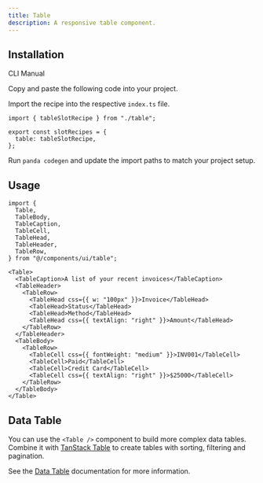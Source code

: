 ```yaml
---
title: Table
description: A responsive table component.
---
```


<ComponentPreview name="table-demo" />

## Installation

<InstallationTabs>

<TabsList>
  <TabsTrigger value="cli">CLI</TabsTrigger>
  <TabsTrigger value="manual">Manual</TabsTrigger>
</TabsList>

<TabsContent value="cli">

<PackageRunner command="nore-ui@latest add table" />

</TabsContent>

<TabsContent value="manual">

<Steps>

<Step>Copy and paste the following code into your project.</Step>

<ComponentSource name="table.ts" type="slot-recipe" />

<ComponentSource name="table.tsx" type="component" />

<Step>Import the recipe into the respective `index.ts` file.</Step>

```tsx
import { tableSlotRecipe } from "./table";

export const slotRecipes = {
  table: tableSlotRecipe,
};
```

<Step>Run `panda codegen` and update the import paths to match your project setup.</Step>

</Steps>

</TabsContent>

</InstallationTabs>

## Usage

```tsx
import {
  Table,
  TableBody,
  TableCaption,
  TableCell,
  TableHead,
  TableHeader,
  TableRow,
} from "@/components/ui/table";
```

```tsx
<Table>
  <TableCaption>A list of your recent invoices</TableCaption>
  <TableHeader>
    <TableRow>
      <TableHead css={{ w: "100px" }}>Invoice</TableHead>
      <TableHead>Status</TableHead>
      <TableHead>Method</TableHead>
      <TableHead css={{ textAlign: "right" }}>Amount</TableHead>
    </TableRow>
  </TableHeader>
  <TableBody>
    <TableRow>
      <TableCell css={{ fontWeight: "medium" }}>INV001</TableCell>
      <TableCell>Paid</TableCell>
      <TableCell>Credit Card</TableCell>
      <TableCell css={{ textAlign: "right" }}>$25000</TableCell>
    </TableRow>
  </TableBody>
</Table>
```

## Data Table

You can use the `<Table />` component to build more complex data tables. Combine it with [TanStack Table](https://tanstack.com/table/latest) to create tables with sorting, filtering and pagination.

See the [Data Table](/docs/components/data-table) documentation for more information.
